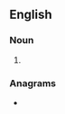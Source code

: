 {{also|Rials}}
==English==

===Noun===
{{head|en|noun form}}

# {{plural of|en|rial}}

===Anagrams===
* {{anagrams|en|a=ailrs|Lairs|arils|lairs|laris|liars|liras|rails}}